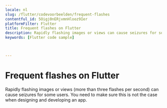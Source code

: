 ```yaml
---
locale: nl
slug: /flutter/codevoorbeelden/frequent-flashes
contentful_id: 5Oigj0nERjvmnHlooz9Ier
platformFilter: Flutter
title: Frequent flashes on Flutter
description: Rapidly flashing images or views can cause seizures for some users.
keywords: [Flutter code sample]


	
---
```


# Frequent flashes on Flutter

Rapidly flashing images or views (more than three flashes per second) can cause seizures for some users. You need to make sure this is not the case when designing and developing an app.

<CodeSample id="screen-flashes" locale="nl" platform="flutter"/>